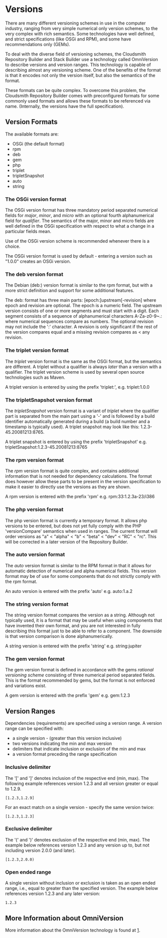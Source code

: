 =Versions=
There are many different versioning schemes in use in the computer industry, ranging from very simple numerical only version schemes, to the very complex with rich semantics. Some technologies have well defined, and strict specifications (like OSGi and RPM), and some have recommendations only (GEMs). 

To deal with the diverse field of versioning schemes, the Cloudsmith Repository Builder and Stack Builder use a technology called OmniVersion to describe versions and version ranges. This technology is capable of describing almost any versioning scheme. One of the benefits of the format is that it encodes not only the version itself, but also the semantics of the format.

These formats can be quite complex. To overcome this problem, the Cloudsmith Repository Builder comes with preconfigured formats for some commonly used formats and allows these formats to be referenced via name. (Internally, the versions have the full specification).

==Version Formats==
The available formats are:
* OSGi (the default format)
* rpm
* deb
* gem
* php
* triplet
* tripletSnapshot
* auto
* string

===The OSGi version format===
The OSGi version format has three mandatory period separated numerical fields for ''major'', ''minor'', and ''micro'' with an optional fourth alphanumerical field for ''qualifier''. The semantics of the major, minor and micro fields are well defined in the OSGi specification with respect to what a change in a particular fields mean.

Use of the OSGi version scheme is recommended whenever there is a choice.

The OSGi version format is used by default - entering a version such as "1.0.0" creates an OSGi version.

===The deb version format===
The Debian (deb:) version format is similar to the rpm format, but with a more strict definition and support for some additional features.

The deb: format has three main parts: [epoch:]upstream[-revision] where epoch and revision are optional. The epoch is a numeric field. The upstream version consists of one or more segments and must start with a digit. Each segment consists of a sequence of alphanumerical characters A-Za-z0-9~.: where numerical sequences compare as numbers. The optional revision may not include the ':' character. A revision is only significant if the rest of the version compares equal and a missing revision compares as < any revision.

===The triplet version format===
The ''triplet'' version format is the same as the OSGi format, but the semantics are different. A triplet without a qualifier is always ''later'' than a version with a qualifier. The triplet version scheme is used by several open source technologies such as Maven.

A triplet version is entered by using the prefix 'triplet:', e.g. triplet:1.0.0

===The tripletSnapshot version format===
The ''tripletSnapshot'' version format is a variant of ''triplet'' where the qualifier part is separated from the main part using a '-' and is followed by a build identifier automatically generated during a build (a build number and a timestamp is typically used). A triplet snapshot may look like this: 1.2.3-45.20081213:8765.

A triplet snapshot is entered by using the prefix 'tripletSnapshot' e.g. tripletSnapshot:1.2.3-45.20081213:8765

===The rpm version format===
The ''rpm'' version format is quite complex, and contains additional information that is not needed for dependency calculations. The format does however allow these parts to be present in the version specification to make it easier to directly use the versions as they are shown.

A rpm version is entered with the prefix 'rpm' e.g. rpm:33:1.2.3a-23/i386

===The php version format===
The php version format is currently a temporary format. It allows php versions to be entered, but does not yet
fully comply with the PHP 'versionCompare' semantics when used in ranges. The current format will order versions
as "a" < "alpha" < "b" < "beta" < "dev" < "RC" < "rc". This will be corrected in a later version of the Repository Builder.

===The auto version format===
The ''auto'' version format is similar to the RPM format in that it allows for automatic detection of numerical and alpha numerical fields. This version format may be of use for some components that do not strictly comply with the rpm format.

An auto version is entered with the prefix 'auto' e.g. auto:1.a.2

===The string version format===
The string version format compares the version as a string. Although not typically used, it is a format that may be useful when using components that have invented their own format, and you are not interested in fully describing this format just to be able to refer to a component. The downside is that version comparison is done alphanumerically.

A string version is entered with the prefix 'string' e.g. string:jupiter

===The gem version format===
The gem version format is defined in accordance with the gems ''rational versioning scheme'' consisting of three numerical period separated fields. This is the format recommended by gems, but the format is not enforced and variations exist.

A gem version is entered with the prefix 'gem' e.g. gem:1.2.3

==Version Ranges==
Dependencies (requirements) are specified using a version range. A version range can be specified with:
* a single version - (greater than this version inclusive)
* two versions indicating the min and max version
* delimiters that indicate inclusion or exclusion of the min and max
* a version format preceding the range specification

===Inclusive delimiter===
The &apos;&#91;&apos; and &apos;&#93;&apos; denotes inclusion of the respective end (min, max). The following example references version 1.2.3 and all version greater or equal to 1.2.9.
 [1.2.3,1.2.9]
 
For an exact match on a single version - specify the same version twice:
 [1.2.3,1.2.3]

===Exclusive delimiter===
The &apos;(&apos; and &apos;)&apos; denotes exclusion of the respective end (min, max). The example below references version 1.2.3 and any version up to, but not including version 2.0.0 (and later).
 [1.2.3,2.0.0)

===Open ended range===
A single version without inclusion or exclusion is taken as an open ended range, i.e., equal to greater than the specified version. The example below references version 1.2.3 and any later version:
 1.2.3

==More Information about OmniVersion==
More information about the OmniVersion technology is found at [http://wiki.eclipse.org/Equinox/p2/Omni_Version].
 